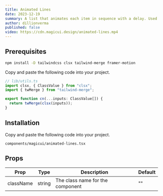 ```yaml
---
title: Animated Lines
date: 2023-12-19
summary: A list that animates each item in sequence with a delay. Used to showcase notifications or events on your landing page.
author: dillionverma
published: false
video: https://cdn.magicui.design/animated-lines.mp4
---
```


<ComponentPreview name="animated-lines-demo" />

<Steps>

<Step>

## Prerequisites

```bash
npm install -D tailwindcss clsx tailwind-merge framer-motion
```

Copy and paste the following code into your project.

```typescript
// lib/utils.ts
import clsx, { ClassValue } from "clsx";
import { twMerge } from "tailwind-merge";

export function cn(...inputs: ClassValue[]) {
  return twMerge(clsx(inputs));
}
```

</Step>

<Step>

## Installation

Copy and paste the following code into your project.

```text
components/magicui/animated-lines.tsx
```

<ComponentSource name="animated-lines" />

</Step>

</Steps>

## Props

| Prop      | Type   | Description                      | Default |
| --------- | ------ | -------------------------------- | ------- |
| className | string | The class name for the component | ""      |
